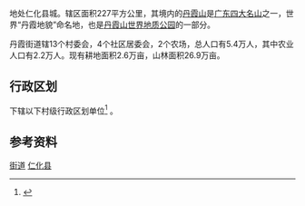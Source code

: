{{中国乡级行政区|44/02/24/001/000}}
'''{{PAGENAMEBASE}}'''地处仁化县城。辖区面积227平方公里，其境内的[[丹霞山|丹霞山]]是[[广东四大名山|广东四大名山]]之一，世界“丹霞地貌”命名地，也是[[丹霞山世界地质公园|丹霞山世界地质公园]]的一部分。

丹霞街道辖13个村委会，4个社区居委会，2个农场，总人口有5.4万人，其中农业人口有2.2万人。现有耕地面积2.6万亩，山林面积26.9万亩。

== 行政区划 ==
{{PAGENAMEBASE}}下辖以下村级行政区划单位<ref>{{PRC admin/ref sgc|51/05/22/101/000}}</ref>
{{PRC admin/children|51/05/22/101/000}}。

== 参考资料 ==
{{reflist}}

{{GD-stub}}
{{PRC admin/navcat|44/02/24/001/000}}

[[Category:仁化县行政区划|街道]]
[[Category:韶关街道_(行政区划)|仁化县]]